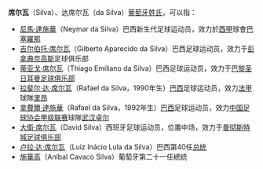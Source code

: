 {{noteTA
|G1=足球
|1=zh-hans:席尔瓦;zh-hk:施華;zh-tw:席爾瓦;
|2=zh-hans:帕纳辛奈科斯;zh-hk:彭拿典奈高斯;zh-tw:帕納辛奈科斯;
|3=zh-cn:拉斐尔·达·席尔瓦;zh-hk:拿費爾·達施華;
}}
'''席尔瓦'''（Silva）、达席尔瓦（da Silva）[[葡萄牙|葡萄牙]][[姓氏|姓氏]]，可以指：
*[[尼馬·達施華|尼馬·達施華]]（Neymar da Silva）巴西新生代足球运动员，效力於[[西甲|西甲]]球會[[巴塞羅那|巴塞羅那]]
*[[吉尔伯托·席尔瓦|吉尔伯托·席尔瓦]]（Gilberto Aparecido da Silva）巴西足球运动员，效力于[[彭拿典奈高斯|彭拿典奈高斯]]足球俱乐部
*[[蒂亚戈·席尔瓦|蒂亚戈·席尔瓦]]（Thiago Emiliano da Silva）巴西足球运动员，效力于[[巴黎圣日耳曼足球俱乐部|巴黎圣日耳曼足球俱乐部]]
*[[拉斐尔·达·席尔瓦|拉斐尔·达·席尔瓦]]（Rafael da Silva，1990年生）[[巴西|巴西]]足球运动员，效力[[法甲|法甲]]球隊[[奥林匹克里昂|里昂]]
*[[拿費爾·達施華|拿費爾·達施華]]（Rafael da Silva，1992年生）[[巴西|巴西]]足球运动员，效力[[中国足球协会甲级联赛|中国足球协会甲级联赛]]球隊[[武汉卓尔职业足球俱乐部|武汉卓尔]]
*[[大衛·席尔瓦|大衛·席尔瓦]]（David Silva）西班牙足球运动员，位置中场，效力于[[曼彻斯特城足球俱乐部|曼彻斯特城足球俱乐部]]
*[[卢拉·达·席尔瓦|卢拉·达·席尔瓦]]（Luiz Inácio Lula da Silva）巴西第40任[[巴西总统|总统]]
*[[施華高|施華高]]（Aníbal Cavaco Silva）葡萄牙第二十一任總統

{{消歧义|X|Cat=三字人名消歧义}}